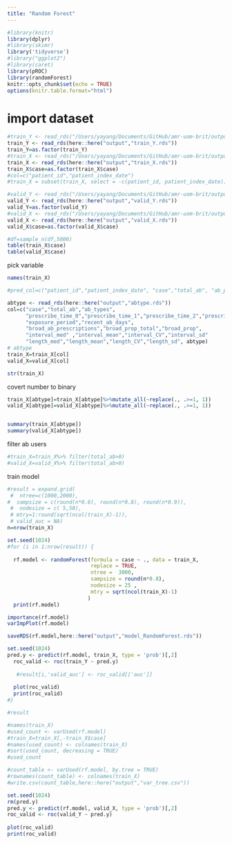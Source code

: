 ```yaml
---
title: "Random Forest"
---
```


```r
#library(knitr)
library(dplyr)
#library(skimr)
library('tidyverse')
#library("ggplot2")
#library(caret)
library(pROC)
library(randomForest)
knitr::opts_chunk$set(echo = TRUE)
options(knitr.table.format="html")

```

# import dataset
```r
#train_Y <- read_rds("/Users/yayang/Documents/GitHub/amr-uom-brit/output/train_Y.rds")
train_Y <- read_rds(here::here("output","train_Y.rds"))
train_Y=as.factor(train_Y)
#train_X <- read_rds("/Users/yayang/Documents/GitHub/amr-uom-brit/output/train_X.rds")
train_X <- read_rds(here::here("output","train_X.rds"))
train_X$case=as.factor(train_X$case)
#col=c("patient_id","patient_index_date")
#train_X = subset(train_X, select = -c(patient_id, patient_index_date))

#valid_Y <- read_rds("/Users/yayang/Documents/GitHub/amr-uom-brit/output/valid_Y.rds")
valid_Y <- read_rds(here::here("output","valid_Y.rds"))
valid_Y=as.factor(valid_Y)
#valid_X <- read_rds("/Users/yayang/Documents/GitHub/amr-uom-brit/output/valid_X.rds")
valid_X <- read_rds(here::here("output","valid_X.rds"))
valid_X$case=as.factor(valid_X$case)

#df=sample_n(df,5000)
table(train_X$case)
table(valid_X$case)


```


pick variable
```r
names(train_X)

#pred_col=c("patient_id","patient_index_date", "case","total_ab", "ab_prescriptions","ab_types","prescribe_times","exposure_period","recent_ab_days", "broad_prop" ,"broad_ab_prescriptions","interval_mean","interval_sd","interval_CV","length_mean", "length_sd", "length_CV","prescribe_time_0","prescribe_time_1","prescribe_time_2","prescribe_time_3",col,"AB_1_type","AB_6wk_type" ,"interval_med" ,"length_med" ,"ab_6w_binary" , "AB_6wk")

abtype <- read_rds(here::here("output","abtype.rds"))
col=c("case","total_ab","ab_types",
      "prescribe_time_0","prescribe_time_1","prescribe_time_2","prescribe_time_3",
      "exposure_period","recent_ab_days",
      "broad_ab_prescriptions","broad_prop_total","broad_prop",
      "interval_med" ,"interval_mean","interval_CV","interval_sd"
      "length_med","length_mean","length_CV","length_sd", abtype)
# abtype
train_X=train_X[col]
valid_X=valid_X[col]

str(train_X)
```

covert number to binary
```r

train_X[abtype]=train_X[abtype]%>%mutate_all(~replace(., .>=1, 1)) 
valid_X[abtype]=valid_X[abtype]%>%mutate_all(~replace(., .>=1, 1)) 


summary(train_X[abtype])
summary(valid_X[abtype])
```

filter ab users
```r
#train_X=train_X%>% filter(total_ab>0)
#valid_X=valid_X%>% filter(total_ab>0)

```

train model
```r


#result = expand.grid(
 #  ntree=c(1000,2000),
#  sampsize = c(round(n*0.6), round(n*0.8), round(n*0.9)),
 #  nodesize = c( 5,50),
 # mtry=1:round(sqrt(ncol(train_X)-1)),
 # valid_auc = NA)
n=nrow(train_X)

set.seed(1024)
#for (i in 1:nrow(result)) {
  
  rf.model <- randomForest(formula = case ~ ., data = train_X, 
                           replace = TRUE,
                           ntree =  3000,
                           sampsize = round(n*0.8),
                           nodesize = 25 ,
                           mtry = sqrt(ncol(train_X)-1)
                          )
  print(rf.model)
```

```r
importance(rf.model)
varImpPlot(rf.model)

saveRDS(rf.model,here::here("output","model_RandomForest.rds"))
```




```r
set.seed(1024)
pred.y <- predict(rf.model, train_X, type = 'prob')[,2]
  roc_valid <- roc(train_Y ~ pred.y)
  
   #result[i,'valid_auc'] <- roc_valid[['auc']]
  
  plot(roc_valid)
  print(roc_valid)
#}

#result
```


```r
#names(train_X)
#used_count <- varUsed(rf.model)
#train_X=train_X[,-train_X$case]
#names(used_count) <- colnames(train_X)
#sort(used_count, decreasing = TRUE)
#used_count
```


```r
#count_table <- varUsed(rf.model, by.tree = TRUE)
#rownames(count_table) <- colnames(train_X)
#write.csv(count_table,here::here("output","var_tree.csv"))

```



```r
set.seed(1024)
rm(pred.y)
pred.y <- predict(rf.model, valid_X, type = 'prob')[,2]
roc_valid <- roc(valid_Y ~ pred.y)
  
plot(roc_valid)
print(roc_valid)

```

